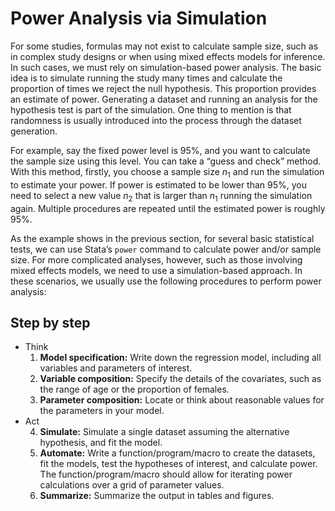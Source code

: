 # Power Analysis via Simulation

For some studies, formulas may not exist to calculate sample size, such as in complex study designs or when using mixed effects models for inference. In such cases, we must rely on simulation-based power analysis. The basic idea is to simulate running the study many times and calculate the proportion of times we reject the null hypothesis. This proportion provides an estimate of power. Generating a dataset and running an analysis for the hypothesis test is part of the simulation. One thing to mention is that randomness is usually introduced into the process through the dataset generation.

For example, say the fixed power level is 95%, and you want to calculate the sample size using this level. You can take a "guess and check" method. With this method, firstly, you choose a sample size $n_1$ and run the simulation to estimate your power. If power is estimated to be lower than 95%, you need to select a new value $n_2$ that is larger than $n_1$ running the simulation again. Multiple procedures are repeated until the estimated power is roughly 95%.

As the example shows in the previous section, for several basic statistical tests, we can use Stata's `power` command to calculate power and/or sample size. For more complicated analyses, however, such as those involving mixed effects models, we need to use a simulation-based approach. In these scenarios, we usually use the following procedures to perform power analysis:

## Step by step

- Think 
    1. **Model specification:** Write down the regression model, including all variables and parameters of interest.
    2. **Variable composition:** Specify the details of the covariates, such as the range of age or the proportion of females.
    3. **Parameter composition:** Locate or think about reasonable values for the parameters in your model.

- Act  
    4. **Simulate:** Simulate a single dataset assuming the alternative hypothesis, and fit the model.
    5. **Automate:** Write a function/program/macro to create the datasets, fit the models, test the hypotheses of interest, and calculate power. The function/program/macro should allow for iterating power calculations over a grid of parameter values.
    6. **Summarize:** Summarize the output in tables and figures.
